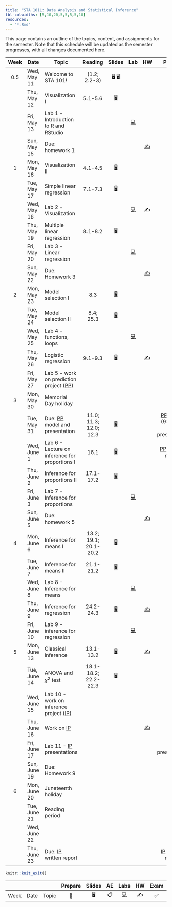 ```yaml
---
title: "STA 101L: Data Analysis and Statistical Inference"
tbl-colwidths: [5,10,20,5,5,5,5,10]
resources: 
  - "*.Rmd"
---
```


This page contains an outline of the topics, content, and assignments for the semester. Note that this schedule will be updated as the semester progresses, with all changes documented here.

::: column-screen-inset-right
| Week | Date         | Topic                                                               |        Reading         |                                                                      Slides                                                                       |                                                                       Lab                                                                        |         HW          |                                  Project                                   |
|:-------:|---------|---------|:-------:|:-------:|:-------:|:-------:|:-------:|
| 0.5  | Wed, May 11  | Welcome to STA 101!                                                 |      (1.2; 2.2-3)      | [🖥️](/slides/lec-1.html "Lecture slides"){aria-label="Lecture 1 slides"} [🖥️](/slides/lec-2.html "Lecture slides"){aria-label="Lecture 2 slides"} |                                                                                                                                                  |                     |                                                                            |
|      | Thu, May 12  | Visualization I                                                     |        5.1-5.6         |                                     [🖥️](/slides/lec-3.html "Lecture slides"){aria-label="Lecture 3 slides"}                                      |                                                                                                                                                  |                     |                                                                            |
|      | Fri, May 13  | Lab 1 - Introduction to R and RStudio                               |                        |                                                                                                                                                   |                     [💻](https://openintro.shinyapps.io/ims-01-data-01/ "Lab instructions"){aria-label="Lab 1 instructions"}                     |                     |                                                                            |
|      | Sun, May 15  | Due: homework 1                                                     |                        |                                                                                                                                                   |                                                                                                                                                  | [✍️](/hw/hw-1.html) |                                                                            |
|  1   | Mon, May 16  | Visualization II                                                    |        4.1-4.5         |                                     [🖥️](/slides/lec-3.html "Lecture slides"){aria-label="Lecture 3 slides"}                                      |                                                                                                                                                  |                     |                                                                            |
|      | Tue, May 17  | Simple linear regression                                            |        7.1-7.3         |                                     [🖥️](/slides/lec-4.html "Lecture slides"){aria-label="Lecture 4 slides"}                                      |                                                                                                                                                  |                     |                                                                            |
|      | Wed, May 18  | Lab 2 - Visualization                                               |                        |                                                                                                                                                   |     [💻](http://openintrostat.github.io/oilabs-tidy/02_intro_to_data/intro_to_data.html "Lab instructions"){aria-label="Lab 1 instructions"}     | [✍️](/hw/hw-2.html) |                                                                            |
|      | Thu, May 19  | Multiple linear regression                                          |        8.1-8.2         |                                     [🖥️](/slides/lec-5.html "Lecture slides"){aria-label="Lecture 4 slides"}                                      |                                                                                                                                                  |                     |                                                                            |
|      | Fri, May 20  | Lab 3 - Linear regression                                           |                        |                                                                                                                                                   | [💻](http://openintrostat.github.io/oilabs-tidy/08_simple_regression/simple_regression.html "Lab instructions"){aria-label="Lab 1 instructions"} |                     |                                                                            |
|      | Sun, May 22  | Due: Homework 3                                                     |                        |                                                                                                                                                   |                                                                                                                                                  | [✍️](/hw/hw-3.html) |                                                                            |
|  2   | Mon, May 23  | Model selection I                                                   |          8.3           |                                     [🖥️](/slides/lec-6.html "Lecture slides"){aria-label="Lecture 4 slides"}                                      |                                                                                                                                                  |                     |                                                                            |
|      | Tue, May 24  | Model selection II                                                  |       8.4; 25.3        |                                     [🖥️](/slides/lec-6.html "Lecture slides"){aria-label="Lecture 4 slides"}                                      |                                                                                                                                                  |                     |                                                                            |
|      | Wed, May 25  | Lab 4 - functions, loops                                            |                        |                                                                                                                                                   |                                  [💻](/documents/lab-5.pdf "Lab instructions"){aria-label="Lab 1 instructions"}                                  |                     |                                                                            |
|      | Thu, May 26  | Logistic regression                                                 |        9.1-9.3         |                                     [🖥️](/slides/lec-7.html "Lecture slides"){aria-label="Lecture 4 slides"}                                      |                                                                                                                                                  | [✍️](/hw/hw-4.html) | [📂](/projects/rmd_tips.Rmd "Tips for rmd"){aria-label="Lecture 4 slides"} |
|      | Fri, May 27  | Lab 5 - work on prediction project ([PP](/project-prediction.html)) |                        |                                                                                                                                                   |                                                                                                                                                  |                     |                                                                            |
|  3   | Mon, May 30  | Memorial Day holiday                                                |                        |                                                                                                                                                   |                                                                                                                                                  |                     |                                                                            |
|      | Tue, May 31  | Due: [PP](/project-prediction.html) model and presentation          | 11.0; 11.3; 12.0; 12.3 |                                     [🖥️](/slides/lec-8.html "Lecture slides"){aria-label="Lecture 4 slides"}                                      |                                                                                                                                                  |                     |       [PP](/project-prediction.html) model (9:00am) and presentation       |
|      | Wed, June 1  | Lab 6 - Lecture on inference for proportions I                      |          16.1          |                                     [🖥️](/slides/lec-9.html "Lecture slides"){aria-label="Lecture 4 slides"}                                      |                                                                                                                                                  |                     |               [PP](/project-prediction.html) written report                |
|      | Thu, June 2  | Inference for proportions II                                        |       17.1-17.2        |                                     [🖥️](/slides/lec-9.html "Lecture slides"){aria-label="Lecture 4 slides"}                                      |                                                                                                                                                  |                     |                                                                            |
|      | Fri, June 3  | Lab 7 - Inference for proportions                                   |                        |                                                                                                                                                   |                    [💻](https://openintro.shinyapps.io/ims-05-infer-01/ "Lab instructions"){aria-label="Lab 1 instructions"}                     |                     |                                                                            |
|      | Sun, June 5  | Due: homework 5                                                     |                        |                                                                                                                                                   |                                                                                                                                                  | [✍️](/hw/hw-5.html) |                                                                            |
|  4   | Mon, June 6  | Inference for means I                                               | 13.2; 19.1; 20.1-20.2  |                                     [🖥️](/slides/lec-10.html "Lecture slides"){aria-label="Lecture 4 slides"}                                     |                                                                                                                                                  |                     |                                                                            |
|      | Tue, June 7  | Inference for means II                                              |       21.1-21.2        |                                     [🖥️](/slides/lec-10.html "Lecture slides"){aria-label="Lecture 4 slides"}                                     |                                                                                                                                                  |                     |                                                                            |
|      | Wed, June 8  | Lab 8 - Inference for means                                         |                        |                                                                                                                                                   |                    [💻](https://openintro.shinyapps.io/ims-05-infer-07/ "Lab instructions"){aria-label="Lab 1 instructions"}                     |                     |                                                                            |
|      | Thu, June 9  | Inference for regression                                            |       24.2-24.3        |                                     [🖥️](/slides/lec-11.html "Lecture slides"){aria-label="Lecture 4 slides"}                                     |                                                                                                                                                  | [✍️](/hw/hw-6.html) |                                                                            |
|      | Fri, June 10 | Lab 9 - inference for regression                                    |                        |                                                                                                                                                   |                 [💻](https://openintro.shinyapps.io/ims-06-model-infer-02/ "Lab instructions"){aria-label="Lab 1 instructions"}                  |                     |                                                                            |
|  5   | Mon, June 13 | Classical inference                                                 |       13.1-13.2        |                                     [🖥️](/slides/lec-12.html "Lecture slides"){aria-label="Lecture 4 slides"}                                     |                                                                                                                                                  | [✍️](/hw/hw-7.html) |                                                                            |
|      | Tue, June 14 | ANOVA and $\chi^2$ test                                             |  18.1-18.2; 22.2-22.3  |                                     [🖥️](/slides/lec-12.html "Lecture slides"){aria-label="Lecture 4 slides"}                                     |                                                                                                                                                  |                     |                                                                            |
|      | Wed, June 15 | Lab 10 - work on inference project ([IP](/project-inference.html))  |                        |                                                                                                                                                   |                                                                                                                                                  |                     |                                                                            |
|      | Thu, June 16 | Work on [IP](/project-inference.html)                               |                        |                                                                                                                                                   |                                                                                                                                                  | [✍️](/hw/hw-8.html) |                                                                            |
|      | Fri, June 17 | Lab 11 - [IP](/project-inference.html) presentations                |                        |                                                                                                                                                   |                                                                                                                                                  |                     |                 [IP](/project-inference.html) presentation                 |
|      | Sun, June 19 | Due: Homework 9                                                     |                        |                                                                                                                                                   |                                                                                                                                                  |                     |                                                                            |
|  6   | Mon, June 20 | Juneteenth holiday                                                  |                        |                                                                                                                                                   |                                                                                                                                                  |                     |                                                                            |
|      | Tue, June 21 | Reading period                                                      |                        |                                                                                                                                                   |                                                                                                                                                  |                     |                                                                            |
|      | Wed, June 22 |                                                                     |                        |                                                                                                                                                   |                                                                                                                                                  |                     |                                                                            |
|      | Thu, June 23 | Due: [IP](/project-inference.html) written report                   |                        |                                                                                                                                                   |                                                                                                                                                  |                     |                [IP](/project-inference.html) written report                |
:::

```r
knitr::knit_exit()
```

|      |      |       | Prepare | Slides | AE  |                                                    Labs                                                    | HW  | Exam | Project |
|-------|-------|-------|:-----:|:-----:|:-----:|:-------------:|:-----:|:-----:|:-----:|
| Week | Date | Topic |   📖    |   🖥️   | 📋  | [💻](https://sakai.duke.edu/samigo-app/servlet/Login?id=6fa7ebf3-01af-42a6-91ba-3e813d3901221641094171786) | ✍️  |  ✅  |   📂    |
